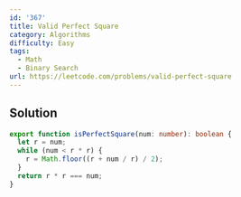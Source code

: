 ```yaml
---
id: '367'
title: Valid Perfect Square
category: Algorithms
difficulty: Easy
tags:
  - Math
  - Binary Search
url: https://leetcode.com/problems/valid-perfect-square
---
```


## Solution

```typescript showLineNumbers
export function isPerfectSquare(num: number): boolean {
  let r = num;
  while (num < r * r) {
    r = Math.floor((r + num / r) / 2);
  }
  return r * r === num;
}
```
